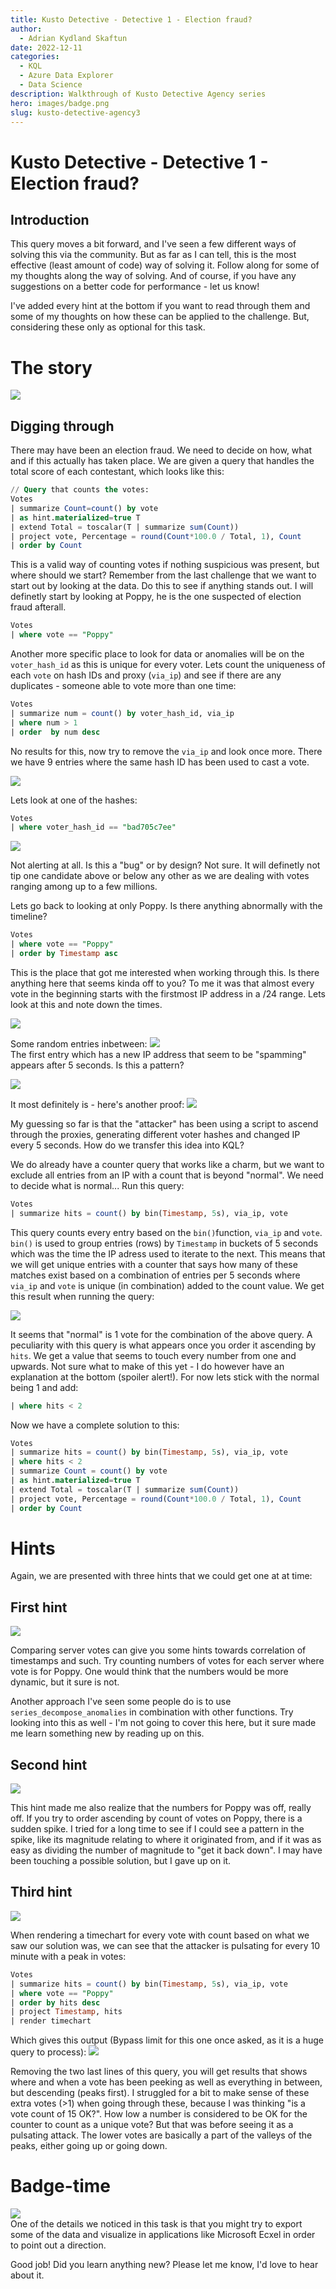 ```yaml
---
title: Kusto Detective - Detective 1 - Election fraud?
author:
  - Adrian Kydland Skaftun
date: 2022-12-11
categories:
  - KQL
  - Azure Data Explorer
  - Data Science
description: Walkthrough of Kusto Detective Agency series
hero: images/badge.png
slug: kusto-detective-agency3
---
```


# Kusto Detective - Detective 1 - Election fraud?
## Introduction
This query moves a bit forward, and I've seen a few different ways of solving this via the community. But as far as I can tell, this is the most effective (least amount of code) way of solving it. Follow along for some of my thoughts along the way of solving. And of course, if you have any suggestions on a better code for performance - let us know!

I've added every hint at the bottom if you want to read through them and some of my thoughts on how these can be applied to the challenge. But, considering these only as optional for this task.

# The story
![](media/20221120233149.png)  

## Digging through
There may have been an election fraud. We need to decide on how, what and if this actually has taken place. We are given a query that handles the total score of each contestant, which looks like this:

```sql
// Query that counts the votes:
Votes
| summarize Count=count() by vote
| as hint.materialized=true T
| extend Total = toscalar(T | summarize sum(Count))
| project vote, Percentage = round(Count*100.0 / Total, 1), Count
| order by Count
```

This is a valid way of counting votes if nothing suspicious was present, but where should we start? Remember from the last challenge that we want to start out by looking at the data. Do this to see if anything stands out. I will definetly start by looking at Poppy, he is the one suspected of election fraud afterall.

```sql
Votes
| where vote == "Poppy"
```

Another more specific place to look for data or anomalies will be on the `voter_hash_id` as this is unique for every voter. Lets count the uniqueness of each `vote` on hash IDs and proxy (`via_ip`) and see if there are any duplicates - someone able to vote more than one time:

```sql 
Votes
| summarize num = count() by voter_hash_id, via_ip
| where num > 1
| order  by num desc 
```

No results for this, now try to remove the `via_ip` and look once more. There we have 9 entries where the same hash ID has been used to cast a vote.

![](media/20221121093552.png)  

Lets look at one of the hashes:

```sql
Votes
| where voter_hash_id == "bad705c7ee"
```

![](media/20221121093646.png)  

Not alerting at all. Is this a "bug" or by design? Not sure. It will definetly not tip one candidate above or below any other as we are dealing with votes ranging among up to a few millions. 

Lets go back to looking at only Poppy. Is there anything abnormally with the timeline?

```sql
Votes
| where vote == "Poppy"
| order by Timestamp asc
```

This is the place that got me interested when working through this. Is there anything here that seems kinda off to you? To me it was that almost every vote in the beginning starts with the firstmost IP address in a /24 range. Lets look at this and note down the times.

![](media/20221121103216.png)  

Some random entries inbetween:
![](media/20221124201001.png)  
The first entry which has a new IP address that seem to be "spamming" appears after 5 seconds. Is this a pattern?

![](media/20221121103613.png)  

It most definitely is - here's another proof:
![](media/20221121103705.png)  

My guessing so far is that the "attacker" has been using a script to ascend through the proxies, generating different voter hashes and changed IP every 5 seconds. How do we transfer this idea into KQL?

We do already have a counter query that works like a charm, but we want to exclude all entries from an IP with a count that is beyond "normal". We need to decide what is normal... Run this query:

```sql
Votes
| summarize hits = count() by bin(Timestamp, 5s), via_ip, vote
```

This query counts every entry based on the `bin()`function, `via_ip` and `vote`. `bin()` is used to group entries (rows) by `Timestamp` in buckets of 5 seconds which was the time the IP adress used to iterate to the next. This means that we will get unique entries with a counter that says how many of these matches exist based on a combination of entries per 5 seconds where `via_ip` and `vote` is unique (in combination) added to the count value. We get this result when running the query:

![](media/20221121105358.png)  

It seems that "normal" is 1 vote for the combination of the above query. A peculiarity with this query is what appears once you order it ascending by `hits`. We get a value that seems to touch every number from one and upwards. Not sure what to make of this yet - I do however have an explanation at the bottom (spoiler alert!). For now lets stick with the normal being 1 and add:

```sql
| where hits < 2
```

Now we have a complete solution to this:

```sql
Votes
| summarize hits = count() by bin(Timestamp, 5s), via_ip, vote
| where hits < 2
| summarize Count = count() by vote
| as hint.materialized=true T
| extend Total = toscalar(T | summarize sum(Count))
| project vote, Percentage = round(Count*100.0 / Total, 1), Count
| order by Count
```

# Hints
Again, we are presented with three hints that we could get one at at time:

## First hint
![](media/20221120233225.png)  

Comparing server votes can give you some hints towards correlation of timestamps and such. Try counting numbers of votes for each server where vote is for Poppy. One would think that the numbers would be more dynamic, but it sure is not. 

Another approach I've seen some people do is to use `series_decompose_anomalies` in combination with other functions. Try looking into this as well - I'm not going to cover this here, but it sure made me learn something new by reading up on this.

## Second hint
![](media/20221120233252.png) 

This hint made me also realize that the numbers for Poppy was off, really off. If you try to order ascending by count of votes on Poppy, there is a sudden spike. I tried for a long time to see if I could see a pattern in the spike, like its magnitude relating to where it originated from, and if it was as easy as dividing the number of magnitude to "get it back down". I may have been touching a possible solution, but I gave up on it.

## Third hint
![](media/20221120233314.png)  

When rendering a timechart for every vote with count based on what we saw our solution was, we can see that the attacker is pulsating for every 10 minute with a peak in votes:

```sql
Votes
| summarize hits = count() by bin(Timestamp, 5s), via_ip, vote
| where vote == "Poppy"
| order by hits desc
| project Timestamp, hits
| render timechart 
```

Which gives this output (Bypass limit for this one once asked, as it is a huge query to process):
![](media/20221121113856.png)  

Removing the two last lines of this query, you will get results that shows where and when a vote has been peeking as well as everything in between, but descending (peaks first). I struggled for a bit to make sense of these extra votes (>1) when going through these, because I was thinking "is a vote count of 15 OK?". How low a number is considered to be OK for the counter to count as a unique vote? But that was before seeing it as a pulsating attack. The lower votes are basically a part of the valleys of the peaks, either going up or going down.

# Badge-time
![](media/20221121110153.png)  
One of the details we noticed in this task is that you might try to export some of the data and visualize in applications like Microsoft Ecxel in order to point out a direction.

Good job! Did you learn anything new? Please let me know, I'd love to hear about it.
